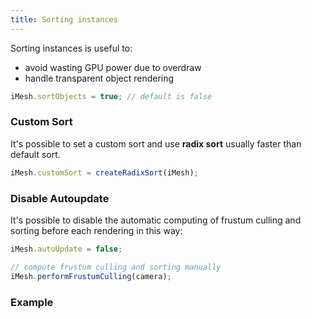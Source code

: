 ```yaml
---
title: Sorting instances
---
```


Sorting instances is useful to:
- avoid wasting GPU power due to overdraw
- handle transparent object rendering

```ts
iMesh.sortObjects = true; // default is false
```

### Custom Sort

It's possible to set a custom sort and use **radix sort** usually faster than default sort.

```ts
iMesh.customSort = createRadixSort(iMesh);
```

### Disable Autoupdate

It's possible to disable the automatic computing of frustum culling and sorting before each rendering in this way:

```ts
iMesh.autoUpdate = false;

// compute frustum culling and sorting manually
iMesh.performFrustumCulling(camera);
```

### Example

<Example path='sorting'/>
